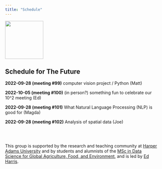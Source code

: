 ```yaml
---
title: "Schedule"
---
```


![](img/harug-hex.png){width="125"}

## Schedule for The Future

**2022-09-28 (meeting #99)** computer vision project / Python (Matt)

**2022-10-05 (meeting #100)** (in person?) something fun to celebrate our 10^2 meeting (Ed)

**2022-09-28 (meeting #101)** What Natural Language Processing (NLP) is good for (Magda)

**2022-09-28 (meeting #102)** Analysis of spatial data (Joe)


<br><br>

This group is supported by the research and teaching community at [Harper Adams University](https://www.harper-adams.ac.uk/ "Harper Adams University") and by students and alumnists of the [MSc in Data Science for Global Agriculture, Food, and Environment](https://www.harper-adams.ac.uk/courses/postgraduate/201194/data-science-for-global-agriculture-food-and-environment "MSc in Data Science"), and is led by [Ed Harris](https://www.harper-adams.ac.uk/general/staff/profile/201620/Edwin-Harris/ "Ed's Faculty page").
